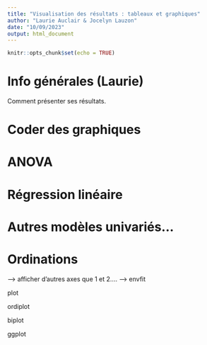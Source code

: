 ```yaml
---
title: "Visualisation des résultats : tableaux et graphiques"
author: "Laurie Auclair & Jocelyn Lauzon"
date: "10/09/2023"
output: html_document
---
```


```r
knitr::opts_chunk$set(echo = TRUE)
```

# Info générales (Laurie)

Comment présenter ses résultats.


# Coder des graphiques


# ANOVA



# Régression linéaire



# Autres modèles univariés...



# Ordinations

--> afficher d'autres axes que 1 et 2....
--> envfit


plot

ordiplot

biplot

ggplot
